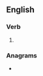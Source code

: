 ==English==

===Verb===
{{head|en|present participle}}

# {{present participle of|curate|lang=en|nocat=1}}

===Anagrams===
* {{anagrams|en|a=acginrtu|untragic}}
